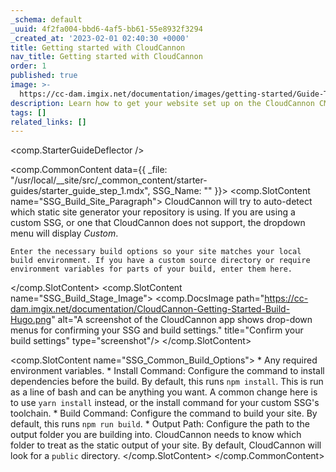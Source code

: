 ```yaml
---
_schema: default
_uuid: 4f2fa004-bbd6-4af5-bb61-55e8932f3294
_created_at: '2023-02-01 02:40:30 +0000'
title: Getting started with CloudCannon
nav_title: Getting started with CloudCannon
order: 1
published: true
image: >-
  https://cc-dam.imgix.net/documentation/images/getting-started/Guide-Thumbnails/CloudCannon-Getting-Started-Thumbnail-Universal.png
description: Learn how to get your website set up on the CloudCannon CMS.
tags: []
related_links: []
---
```

<comp.StarterGuideDeflector />

<comp.CommonContent data={{ _file: "/usr/local/__site/src/_common_content/starter-guides/starter_guide_step_1.mdx", SSG_Name: "" }}>
  <comp.SlotContent name="SSG_Build_Site_Paragraph">
    CloudCannon will try to auto-detect which static site generator your repository is using. If you are using a custom SSG, or one that CloudCannon does not support, the dropdown menu will display&nbsp;*Custom*.

    Enter the necessary build options so your site matches your local build environment. If you have a custom source directory or require environment variables for parts of your build, enter them here.
  </comp.SlotContent>
  <comp.SlotContent name="SSG_Build_Stage_Image">
    <comp.DocsImage path="https://cc-dam.imgix.net/documentation/CloudCannon-Getting-Started-Build-Hugo.png" alt="A screenshot of the CloudCannon app shows drop-down menus for confirming your SSG and build settings." title="Confirm your build settings" type="screenshot"/>
  </comp.SlotContent>

  <comp.SlotContent name="SSG_Common_Build_Options">
    * Any required environment variables.
    * Install Command: Configure the command to install dependencies before the build. By default, this runs `npm install`. This is run as a line of bash and can be anything you want. A common change here is to use `yarn install` instead, or the install command for your custom SSG's toolchain.
    * Build Command: Configure the command to build your site. By default, this runs `npm run build`.
    * Output Path: Configure the path to the output folder you are building into. CloudCannon needs to know which folder to treat as the static output of your site. By default, CloudCannon will look for a `public` directory.
  </comp.SlotContent>
</comp.CommonContent>